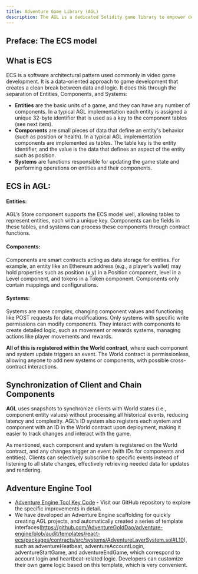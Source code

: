 ```yaml
---
title: Adventure Game Library (AGL)
description: The AGL is a dedicated Solidity game library to empower developers to efficiently create fully onchain games(FOCGs). This library is rooted in classic MUD principles but extended with modern architectural patterns such as the Entity Component System (ECS), which supports a more modular and scalable approach to game development.Additionally, we have made improvements to the MUD code to enhance its functionality and performance.
---
```


## Preface: The ECS model
## What is ECS

ECS is a software architectural pattern used commonly in video game development. It is a data-oriented approach to game development that creates a clean break between data and logic. It does this through the separation of Entities, Components, and Systems:

- **Entities** are the basic units of a game, and they can have any number of components. In a typical AGL implementation each entity is assigned a unique 32-byte identifier that is used as a key to the component tables (see next item).
- **Components** are small pieces of data that define an entity's behavior (such as position or health). In a typical AGL implementation components are implemented as tables. The table key is the entity identifier, and the value is the data that defines an aspect of the entity such as position.
- **Systems** are functions responsible for updating the game state and performing operations on entities and their components.

## ECS in AGL:

#### Entities:

AGL’s Store component supports the ECS model well, allowing tables to represent entities, each with a unique key. Components can be fields in these tables, and systems can process these components through contract functions.

#### Components:

Components are smart contracts acting as data storage for entities. For example, an entity like an Ethereum address (e.g., a player’s wallet) may hold properties such as position (x,y) in a Position component, level in a Level component, and tokens in a Token component. Components only contain mappings and configurations.

#### Systems:

Systems are more complex, changing component values and functioning like POST requests for data modifications. Only systems with specific write permissions can modify components. They interact with components to create detailed logic, such as movement or rewards systems, managing actions like player movements and rewards.

**All of this is registered within the World contract**, where each component and system update triggers an event. The World contract is permissionless, allowing anyone to add new systems or components, with possible cross-contract interactions.

## Synchronization of Client and Chain Components

**AGL** uses snapshots to synchronize clients with World states (i.e., component entity values) without processing all historical events, reducing latency and complexity. AGL’s ID system also registers each system and component with an ID in the World contract upon deployment, making it easier to track changes and interact with the game.

As mentioned, each component and system is registered on the World contract, and any changes trigger an event (with IDs for components and entities). Clients can selectively subscribe to specific events instead of listening to all state changes, effectively retrieving needed data for updates and rendering.


## Adventure Engine Tool

- [Adventure Engine Tool Key Code](https://github.com/AdventureGoldDao/adventure-engine/blob/audit/packages/create-adventure-engine/src/cli.ts#L9) - Visit our GitHub repository to explore the specific improvements in detail.
- We have developed an Adventure Engine scaffolding for quickly creating AGL projects, and automatically created a series of template interfaces(https://github.com/AdventureGoldDao/adventure-engine/blob/audit/templates/react-ecs/packages/contracts/src/systems/AdventureLayerSystem.sol#L10), 
such as adventureHeatbeat, adventureAccountLogin, adventureStartGame, and adventureEndGame, which correspond to account login and heartbeat-related logic. Developers can customize their own game logic based on this template, which is very convenient.